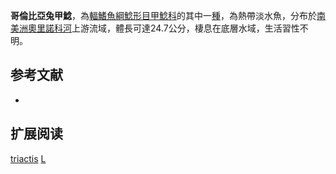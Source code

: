 {{Speciesbox
| name = 哥倫比亞兔甲鯰
| image = 
| image_width = 250px
| image_caption = 
| status = NE
| status_system = IUCN3.1
| genus = Leporacanthicus
| species = triactis
| authority = [[Isbrücker,_Nijssen_&_Nico|Isbrücker, Nijssen & Nico]], 1992
| synonyms = 
}} 
'''哥倫比亞兔甲鯰'''，為[[輻鰭魚綱|輻鰭魚綱]][[鯰形目|鯰形目]][[甲鯰科|甲鯰科]]的其中一[[種|種]]，為熱帶淡水魚，分布於[[南美洲|南美洲]][[奧里諾科河|奧里諾科河]]上游流域，體長可達24.7公分，棲息在底層水域，生活習性不明。

==参考文献==
*{{FishBase_species|genus=Leporacanthicus|species=triactis|year=2014|month=11}}

== 扩展阅读 ==
{{refbegin}}
{{wikispecies-inline|Leporacanthicus triactis|哥倫比亞兔甲鯰}}
{{refend}}
{{Taxonbar|from=Q3766513}}

[[Category:兔甲鯰屬|triactis]]
[[Category:1992年描述的鱼类|L]]